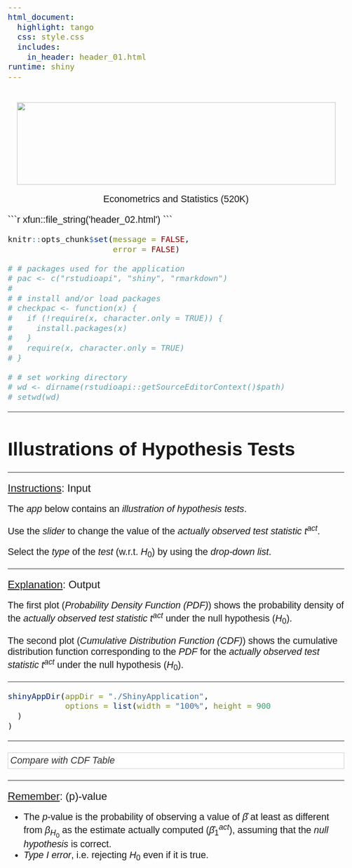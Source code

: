 ```yaml
---
html_document:
  highlight: tango
  css: style.css
  includes:
    in_header: header_01.html
runtime: shiny
---
```


<!-- see: https://stackoverflow.com/questions/31391459/how-can-i-expand-a-child-div-to-100-screen-width-if-the-container-div-is-smalle -->

````{=html}

<!-- <div class="logos" style="text-align:center; background-color:'#eeeeee'; width=100vw; margin-left:-50vw; left: 37%; position: relative;"> -->
<!--   <br /> -->
<!--   <img src="Uni-Hohenheim-Logo-Weiss-EN.png" width="727" height="188" /> -->
<!--   <br /> -->
<!--     <p> Econometrics and Statistics (520K) </p> -->
<!-- </div> -->

````

````{=html}

<div class="logos" style="text-align:center; background-color:'#eeeeee';">
  <br />
  <img src="Uni-Hohenheim-Logo-Weiss-EN.png" width="727" height="188" />
  <br />
    <p> Econometrics and Statistics (520K) </p>
</div>

````

````{=html}
```r
xfun::file_string('header_02.html')
```
````

```r
knitr::opts_chunk$set(message = FALSE,
                      error = FALSE)
```

```r

# # packages used for the application
# pac <- c("rstudioapi", "shiny", "rmarkdown")
# 
# # install and/or load packages
# checkpac <- function(x) {
#   if (!require(x, character.only = TRUE)) {
#     install.packages(x)
#   }
#   require(x, character.only = TRUE)
# }

```

```r

# # set working directory
# wd <- dirname(rstudioapi::getSourceEditorContext()$path)
# setwd(wd)

```


````{=html}

<style>

body{
  font-family: Helvetica;
  font-size: 16pt;
}

/* For collapsible No 2*/
.collapsible02 {
  margin-top: 5px;
  margin-bottom: 5px; 
  background-color: white;
  color: #333333;
  font-style: italic;
  cursor: pointer;
  width: 100%;
  padding: 5px;
  border: 1px solid;
  border-color: #cccccc;
  text-align: left;
  outline: none;
  font-family: Helvetica;
  font-size: 16pt;
}

.cod_content {
  display: none;
}

.col_content {
  display: none;
  background-color: #EAECEE;
  padding-top: 5px;
  padding-right: 10px;
  padding-bottom: 5px;
  padding-left: 10px;
}

</style>

````



<!-- .................................................. -->
<hr>

# Illustrations of Hypothesis Tests

<!-- .................................................. -->
<hr>

<span style="text-decoration: underline; font-size: 18pt">Instructions</span><span style="font-size: 18pt">: Input</span>

The *app* below contains an *illustration of hypothesis tests*.

Use the *slider* to change the value of the *actually observed test statistic* $t^{act}$.

Select the *type* of the *test* $\left(\text{w.r.t. } H_0\right)$ by using the *drop-down list*.


<!-- .................................................. -->
<hr>

<span style="text-decoration: underline; font-size: 18pt">Explanation</span><span style="font-size: 18pt">: Output</span>

The first plot (*Probability Density Function (PDF)*) shows the probability density of the *actually observed test statistic* $t^{act}$ under the null hypothesis $\left(H_0\right)$. 

The second plot (*Cumulative Distribution Function (CDF)*) shows the cumulative distribution function corresponding to the *PDF* for the *actually observed test statistic* $t^{act}$ under the null hypothesis $\left(H_0\right)$. 



<!-- .................................................. -->
<hr>

```r
shinyAppDir(appDir = "./ShinyApplication",
            options = list(width = "100%", height = 900
  )
)
```

<!-- .................................................. -->
<hr>

<!-- <span style="text-decoration: underline; font-size: 16pt">Comparison with Table</span> -->

<!-- <p class="head03"> -->
<!-- CDF Standard Normal Distribution -->
<!-- </p> -->

<!--..........................................................................-->
<button type="button" class="collapsible02"> *Compare with CDF Table* </button>
<div class="col_content">

![](SW_Table_01.png)

<p style="font-size: 12pt; font-style: italic; float: right">
Source: Stock and Watson (2020), p. 763-764
</p>

</div>
<!--..........................................................................-->


<!-- .................................................. -->
<hr>

<span style="text-decoration: underline; font-size: 18pt">Remember</span><span style="text-decoration: none; font-size: 18pt">: \(p\)-value</span>

* The $p$-value is the probability of observing a value of $\widehat{\beta}$ at least as different from $\beta_{H_0}$ as the estimate actually computed $\left(\widehat{\beta}^{act}_1\right)$, assuming that the *null hypothesis* is correct.
* *Type I error*, i.e. rejecting $H_0$ even if it is true.



````{=html}

<script>

var coll = document.getElementsByClassName("collapsible02");
var i;

for (i = 0; i < coll.length; i++) {
  coll[i].addEventListener("click", function() {
    this.classList.toggle("active");
    var content = this.nextElementSibling;
    if (content.style.display === "block") {
      content.style.display = "none";
    } else {
      content.style.display = "block";
    }
  });
}

</script>

````


